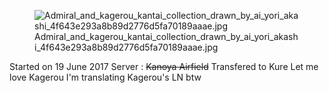 [[File:Admiral and kagerou kantai collection drawn by ai yori akashi 4f643e293a8b89d2776d5fa70189aaae.jpg|right]]

Started on 19 June 2017
Server : <s>Kanoya Airfield</s> Transfered to Kure
Let me love Kagerou
I'm translating Kagerou's LN btw